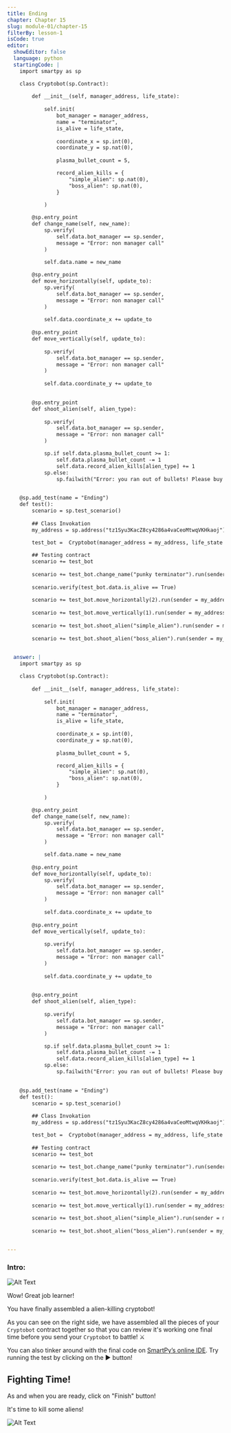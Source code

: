 ```yaml
---
title: Ending 
chapter: Chapter 15
slug: module-01/chapter-15
filterBy: lesson-1
isCode: true
editor:
  showEditor: false
  language: python
  startingCode: |
    import smartpy as sp

    class Cryptobot(sp.Contract):
    
        def __init__(self, manager_address, life_state):
            
            self.init(
                bot_manager = manager_address,
                name = "terminator",
                is_alive = life_state,
                
                coordinate_x = sp.int(0), 
                coordinate_y = sp.nat(0), 
                
                plasma_bullet_count = 5,

                record_alien_kills = {
                    "simple_alien": sp.nat(0), 
                    "boss_alien": sp.nat(0), 
                }
                
            )

        @sp.entry_point
        def change_name(self, new_name):
            sp.verify(
                self.data.bot_manager == sp.sender, 
                message = "Error: non manager call"
            )

            self.data.name = new_name
        
        @sp.entry_point
        def move_horizontally(self, update_to):
            sp.verify(
                self.data.bot_manager == sp.sender, 
                message = "Error: non manager call"
            )
                
            self.data.coordinate_x += update_to
        
        @sp.entry_point
        def move_vertically(self, update_to):
            
            sp.verify(
                self.data.bot_manager == sp.sender, 
                message = "Error: non manager call"
            )
                
            self.data.coordinate_y += update_to

            
        @sp.entry_point
        def shoot_alien(self, alien_type):
            
            sp.verify(
                self.data.bot_manager == sp.sender, 
                message = "Error: non manager call"
            )

            sp.if self.data.plasma_bullet_count >= 1:
                self.data.plasma_bullet_count -= 1
                self.data.record_alien_kills[alien_type] += 1
            sp.else:
                sp.failwith("Error: you ran out of bullets! Please buy more!")

        
    @sp.add_test(name = "Ending")
    def test():
        scenario = sp.test_scenario()
        
        ## Class Invokation
        my_address = sp.address("tz1Syu3KacZ8cy4286a4vaCeoMtwqVKHkaoj")

        test_bot =  Cryptobot(manager_address = my_address, life_state = True)
        
        ## Testing contract
        scenario += test_bot
        
        scenario += test_bot.change_name("punky terminator").run(sender = my_address)
        
        scenario.verify(test_bot.data.is_alive == True)
        
        scenario += test_bot.move_horizontally(2).run(sender = my_address)
        
        scenario += test_bot.move_vertically(1).run(sender = my_address)
        
        scenario += test_bot.shoot_alien("simple_alien").run(sender = my_address)
        
        scenario += test_bot.shoot_alien("boss_alien").run(sender = my_address)
        

  answer: |
    import smartpy as sp

    class Cryptobot(sp.Contract):
    
        def __init__(self, manager_address, life_state):
            
            self.init(
                bot_manager = manager_address,
                name = "terminator",
                is_alive = life_state,
                
                coordinate_x = sp.int(0), 
                coordinate_y = sp.nat(0), 
                
                plasma_bullet_count = 5,

                record_alien_kills = {
                    "simple_alien": sp.nat(0), 
                    "boss_alien": sp.nat(0), 
                }
                
            )

        @sp.entry_point
        def change_name(self, new_name):
            sp.verify(
                self.data.bot_manager == sp.sender, 
                message = "Error: non manager call"
            )

            self.data.name = new_name
        
        @sp.entry_point
        def move_horizontally(self, update_to):
            sp.verify(
                self.data.bot_manager == sp.sender, 
                message = "Error: non manager call"
            )
                
            self.data.coordinate_x += update_to
        
        @sp.entry_point
        def move_vertically(self, update_to):
            
            sp.verify(
                self.data.bot_manager == sp.sender, 
                message = "Error: non manager call"
            )
                
            self.data.coordinate_y += update_to

            
        @sp.entry_point
        def shoot_alien(self, alien_type):
            
            sp.verify(
                self.data.bot_manager == sp.sender, 
                message = "Error: non manager call"
            )

            sp.if self.data.plasma_bullet_count >= 1:
                self.data.plasma_bullet_count -= 1
                self.data.record_alien_kills[alien_type] += 1
            sp.else:
                sp.failwith("Error: you ran out of bullets! Please buy more!")

        
    @sp.add_test(name = "Ending")
    def test():
        scenario = sp.test_scenario()
        
        ## Class Invokation
        my_address = sp.address("tz1Syu3KacZ8cy4286a4vaCeoMtwqVKHkaoj")

        test_bot =  Cryptobot(manager_address = my_address, life_state = True)
        
        ## Testing contract
        scenario += test_bot
        
        scenario += test_bot.change_name("punky terminator").run(sender = my_address)
        
        scenario.verify(test_bot.data.is_alive == True)
        
        scenario += test_bot.move_horizontally(2).run(sender = my_address)
        
        scenario += test_bot.move_vertically(1).run(sender = my_address)
        
        scenario += test_bot.shoot_alien("simple_alien").run(sender = my_address)
        
        scenario += test_bot.shoot_alien("boss_alien").run(sender = my_address)


---
```


### Intro: 

![Alt Text](https://media.giphy.com/media/BQAk13taTaKYw/giphy.gif)

Wow! Great job learner!

You have finally assembled a alien-killing cryptobot!

As you can see on the right side, we have assembled all the pieces of your `Cryptobot` contract together so that you can review it's working one final time before you send your `Cryptobot` to battle! ⚔️



You can also tinker around with the final code on [SmartPy’s online IDE](https://smartpy.io/demo/index.html?code=eJzVVd9v0zAQfu9f4WUvqSgVHQNNlYaQqkmgCQmJiQcQstzkspo6drCdDg_xv3POjyZuUg0Q0oSf4vjz3Xf3ne94XihticmZtoUjzBBTTCaJYMaQlXaFVWtlY1PMV0pazRI7XU4mBFcKGaGUS24pjQ2IbEZyJtktaMrSVIMxMyJ4BtRYZgFvkWbtP_yluTcQ73_5hf5oY4lcDmwGUMlyQExkQedcMqt0FAK4oUzwnQd1XEJIsEmU0qm3BPQ73sGwubTxs@nsKMzVMPwewoJNgSnNGV2XQoCliSqlxasvZpMApSFB0540SLrlQhgE_QggfkWG54WAGhctjzKosGtlzIPIn@PMpzW913gNUH9HC4UZ2RdAsmHyFqjXoakBCXfVtic43t2B5pkLda7kT5ll80DxKp0GZAr6gGKO@iPGC36ltdJLIpVsC4QkTIjokHfopymXluJkH@mx8HK1A7pRmt9j8aN91wRZFqnX3qpHj3JUtM5nUM9PLjvivxk7RmR58kDk_00KXJiCMIBjeTAbhayr59PkoH6c1hXjXe1RkzDKh2c992N96NUlWSyP0B3DP0X8EfiwgX3u8vXFC7DoUwNh4MBzMc8YF3fcbuI2cqdKopkkqrREZaTmYk7IewHMAO4dlquGk6h59hMvJk4MasHYuJ0SVxLr4BYxXtbqpNHPJCCZ5qpu5f6Etr_iafdSTk_JqpqLb@VObZnlSlb_c9dOp9pAs4kje7_44Mrn1yz5dJG487OLl@x8x1ag3tm7bx@v32yZ@tpSrrxiaaCJ3tw9mH5@Hrqx8YoHN7qEkOwNmsSAcVrVkzuMFZVofXa3xk7n_SYfFaXcOtIbuNO5Lv3L8CUc8JsOzbYvY2@6KpluSA@iGOUz7Mpnf0JiaKvX5RZ_banfJ8Lx_G9M9qb4QwZ_ARd32_c-). Try running the test by clicking on the ▶️ button!


## Fighting Time! 

As and when you are ready, click on "Finish" button! 

It's time to kill some aliens! 

![Alt Text](https://media.giphy.com/media/4Sm7D7rlopgqs/giphy.gif)